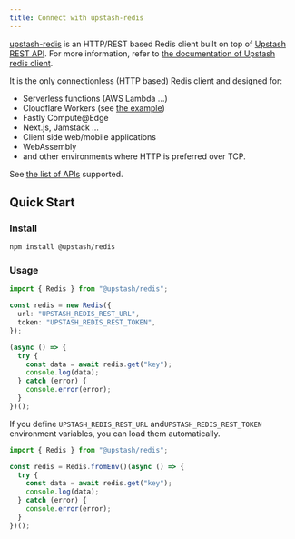 ```yaml
---
title: Connect with upstash-redis
---
```


[upstash-redis](https://github.com/upstash/upstash-redis/blob/master/README.md)
is an HTTP/REST based Redis client built on top of
[Upstash REST API](/redis/features/restapi). For more information,
refer to [the documentation of Upstash redis client](/redis/sdks/ratelimit-ts/overview).

It is the only connectionless (HTTP based) Redis client and designed for:

- Serverless functions (AWS Lambda ...)
- Cloudflare Workers (see
  [the example](https://github.com/upstash/upstash-redis/tree/master/examples/workers-with-upstash))
- Fastly Compute@Edge
- Next.js, Jamstack ...
- Client side web/mobile applications
- WebAssembly
- and other environments where HTTP is preferred over TCP.

See
[the list of APIs](https://docs.upstash.com/features/restapi#rest---redis-api-compatibility)
supported.

## Quick Start

### Install

```bash
npm install @upstash/redis
```

### Usage

```typescript
import { Redis } from "@upstash/redis";

const redis = new Redis({
  url: "UPSTASH_REDIS_REST_URL",
  token: "UPSTASH_REDIS_REST_TOKEN",
});

(async () => {
  try {
    const data = await redis.get("key");
    console.log(data);
  } catch (error) {
    console.error(error);
  }
})();
```

If you define `UPSTASH_REDIS_REST_URL` and`UPSTASH_REDIS_REST_TOKEN` environment
variables, you can load them automatically.

```typescript
import { Redis } from "@upstash/redis";

const redis = Redis.fromEnv()(async () => {
  try {
    const data = await redis.get("key");
    console.log(data);
  } catch (error) {
    console.error(error);
  }
})();
```
